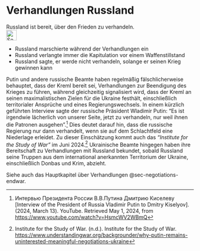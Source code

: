 # Verhandlungen Russland {#sec-negotiations-russia}

::: {.callout-caution title=„Myth“}
Russland ist bereit, über den Frieden zu verhandeln.
[<br>![Search for topic in EUvsDisinfo](../all_common_img/EUvsDisinfo_400x240.jpg){height=2em}](https://euvsdisinfo.eu/disinformation-cases/?text=(russia%7Cmoscow%7Cputin)%20(negotiate%7Cnegotiations)&sort=relevance)
:::

::: {.callout-tip title=„Truth“}
- Russland marschierte während der Verhandlungen ein
- Russland verlangte immer die Kapitulation vor einem Waffenstillstand
- Russland sagte, er werde nicht verhandeln, solange er seinen Krieg gewinnen kann
:::

Putin und andere russische Beamte haben regelmäßig fälschlicherweise behauptet, dass der Kreml bereit sei, Verhandlungen zur Beendigung des Krieges zu führen, während gleichzeitig signalisiert wird, dass der Kreml an seinen maximalistischen Zielen für die Ukraine festhält, einschließlich territorialer Ansprüche und eines Regierungswechsels. In einem kürzlich geführten Interview sagte der russische Präsident Wladimir Putin: “Es ist irgendwie lächerlich von unserer Seite, jetzt zu verhandeln, nur weil ihnen die Patronen ausgehen”.[^negotiations-russia.de-1] Dies deutet darauf hin, dass die russische Regierung nur dann verhandelt, wenn sie auf dem Schlachtfeld eine Niederlage erleidet. Zu dieser Einschätzung kommt auch das *“Institute for the Study of War”* im Juni 2024.[^negotiations-russia.de-2] Ukrainische Beamte hingegen haben ihre Bereitschaft zu Verhandlungen mit Russland bekundet, sobald Russland seine Truppen aus dem international anerkannten Territorium der Ukraine, einschließlich Donbas und Krim, abzieht.

Siehe auch das Hauptkapitel über Verhandlungen @sec-negotiations-endwar.


[^negotiations-russia.de-1]:  Интервью Президента России В.В.Путина Дмитрию Киселеву \[Interview of the President of Russia Vladimir Putin to Dmitry Kiselyov\]. (2024, March 13). YouTube. Retrieved May 1, 2024, from [https://www.youtube.com/watch?v=HsmcWV2WBmQ](https://www.youtube.com/watch?v=HsmcWV2WBmQ)

[^negotiations-russia.de-2]:  Institute for the Study of War. (n.d.). Institute for the Study of War. [https://www.understandingwar.org/backgrounder/why-putin-remains-uninterested-meaningful-negotiations-ukraine](https://www.understandingwar.org/backgrounder/why-putin-remains-uninterested-meaningful-negotiations-ukraine)

